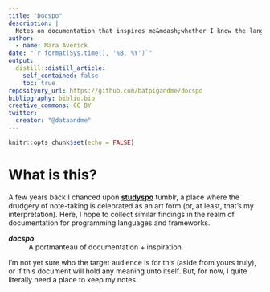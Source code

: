 ```yaml
---
title: "Docspo"
description: |
  Notes on documentation that inspires me&mdash;whether I know the language(s) or not.
author:
  - name: Mara Averick
date: "`r format(Sys.time(), '%B, %Y')`"
output: 
  distill::distill_article:
    self_contained: false
    toc: true
reposityory_url: https://github.com/batpigandme/docspo
bibliography: biblio.bib
creative_commons: CC BY
twitter:
  creator: "@dataandme"
---
```


```r
knitr::opts_chunk$set(echo = FALSE)
```

# What is this?

A few years back I chanced upon [__studyspo__](https://dataandme.tumblr.com/tagged/studyspo) tumblr, a place where the drudgery of note-taking is celebrated as an art form (or, at least, that's my interpretation). Here, I hope to collect similar findings in the realm of documentation for programming languages and frameworks.

::: {.terms}
<dl>
  <dt>*__docspo__*</dt>
  <dd>A portmanteau of documentation &plus; inspiration.</dd>
</dl>
:::

I'm not yet sure who the target audience is for this (aside from yours truly), or if this document will hold any meaning unto itself. But, for now, I quite literally need a place to keep my notes.



